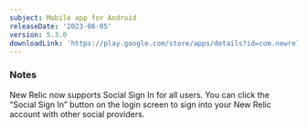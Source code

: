 ```yaml
---
subject: Mobile app for Android
releaseDate: '2023-06-05'
version: 5.3.0
downloadLink: 'https://play.google.com/store/apps/details?id=com.newrelic.rpm'
---
```


### Notes

New Relic now supports Social Sign In for all users.  You can click the “Social Sign In” button on the login screen to sign into your New Relic account with other social providers.